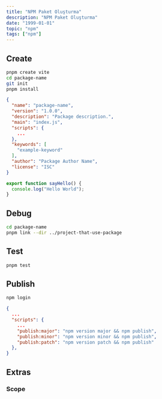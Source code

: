 ```yaml
---
title: "NPM Paket Oluşturma"
description: "NPM Paket Oluşturma"
date: "1999-01-01"
topic: "npm"
tags: ["npm"]
---
```



## Create

```bash
pnpm create vite
cd package-name
git init
pnpm install
```

```json
{
  "name": "package-name",
  "version": "1.0.0",
  "description": "Package description.",
  "main": "index.js",
  "scripts": {
    ...
  },
  "keywords": [
    "example-keyword"
  ],
  "author": "Package Author Name",
  "license": "ISC"
}
```

```js index.js
export function sayHello() {
  console.log("Hello World");
}
```

## Debug

```bash
cd package-name
pnpm link --dir ../project-that-use-package
```

## Test

```bash
pnpm test
```

## Publish

```bash
npm login
```

```json package.json
{
  ...
  "scripts": {
    ...
    "publish:major": "npm version major && npm publish",
    "publish:minor": "npm version minor && npm publish",
    "publish:patch": "npm version patch && npm publish"
  },
}
```

## Extras

### Scope